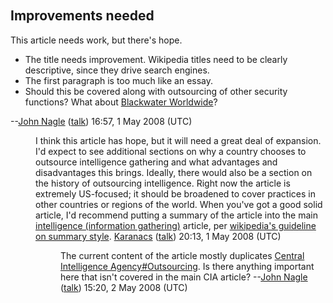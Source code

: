 <article id="17206531" title=Talk:Intelligence Outsourcing>
	<talkpage id="17206531" title="Talk:Intelligence Outsourcing">
{{Educational assignment}}

== Improvements needed ==

This article needs work, but there's hope.
* The title needs improvement.  Wikipedia titles need to be clearly descriptive, since they drive search engines.
* The first paragraph is too much like an essay.
* Should this be covered along with outsourcing of other security functions? What about [[Blackwater Worldwide]]?
--[[User:Nagle|John Nagle]] ([[User talk:Nagle|talk]]) 16:57, 1 May 2008 (UTC)

: I think this article has hope, but it will need a great deal of expansion. I'd expect to see additional sections on why a country chooses to outsource intelligence gathering and what advantages and disadvantages this brings.  Ideally, there would also be a section on the history of outsourcing intelligence.  Right now the article is extremely US-focused; it should be broadened to cover practices in other countries or regions of the world.  When you've got a good solid article, I'd recommend putting a summary of the article into the main [[intelligence (information gathering)]] article, per [[WP:SUMMARY|wikipedia's guideline on summary style]]. [[User:Karanacs|Karanacs]] ([[User talk:Karanacs|talk]]) 20:13, 1 May 2008 (UTC)

::The current content of the article mostly duplicates [[Central Intelligence Agency#Outsourcing]].  Is there anything important here that isn't covered in the main CIA article?   --[[User:Nagle|John Nagle]] ([[User talk:Nagle|talk]]) 15:20, 2 May 2008 (UTC)
	</talkpage>
</article>